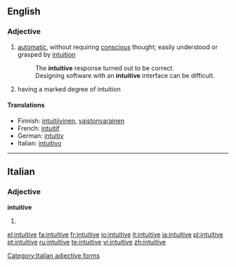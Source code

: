 ==English==

===Adjective===
{{en-adj}}

# [[automatic]], without requiring [[conscious]] thought; easily understood or grasped by [[intuition]]
#:The '''intuitive''' response turned out to be correct.
#:Designing software with an '''intuitive''' interface can be difficult.
# having a marked degree of intuition

====Translations====
{{trans-top|automatic, without requiring conscious thought}}
*Finnish: [[intuitiivinen]], [[vaistonvarainen]]
*French: [[intuitif]]
*German: [[intuitiv]]
*Italian: [[intuitivo]]
{{trans-bot}}

----

==Italian==

===Adjective===
'''intuitive''' {{p}}

# {{feminine of|intuitivo#Adjective|intuitivo}}

[[Category:Italian adjective forms]]

[[el:intuitive]]
[[fa:intuitive]]
[[fr:intuitive]]
[[io:intuitive]]
[[it:intuitive]]
[[ja:intuitive]]
[[pl:intuitive]]
[[pt:intuitive]]
[[ru:intuitive]]
[[te:intuitive]]
[[vi:intuitive]]
[[zh:intuitive]]